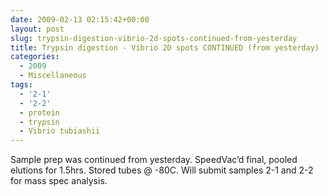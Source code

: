 ```yaml
---
date: 2009-02-13 02:15:42+00:00
layout: post
slug: trypsin-digestion-vibrio-2d-spots-continued-from-yesterday
title: Trypsin digestion - Vibrio 2D spots CONTINUED (from yesterday)
categories:
  - 2009
  - Miscellaneous
tags:
  - '2-1'
  - '2-2'
  - protein
  - trypsin
  - Vibrio tubiashii
---
```


Sample prep was continued from yesterday. SpeedVac'd final, pooled elutions for 1.5hrs. Stored tubes @ -80C. Will submit samples 2-1 and 2-2 for mass spec analysis.
